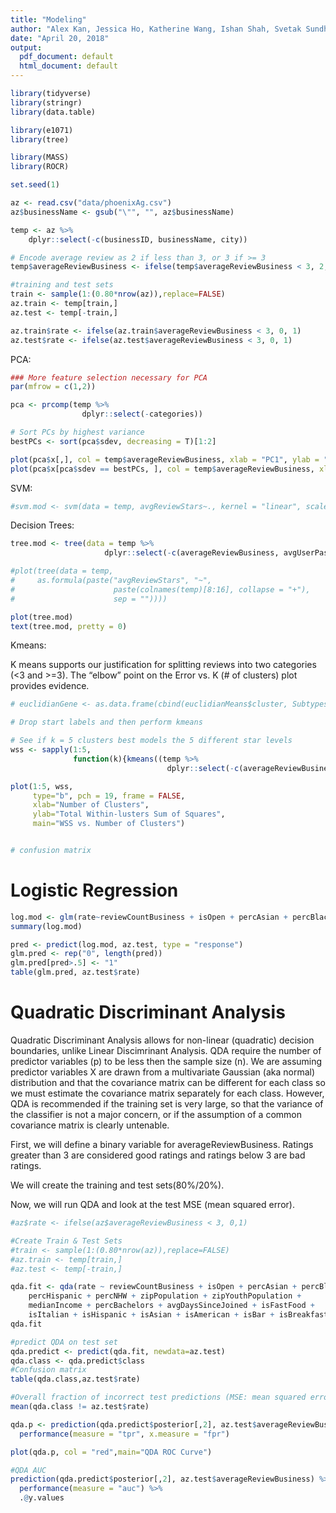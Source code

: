 ```yaml
---
title: "Modeling"
author: "Alex Kan, Jessica Ho, Katherine Wang, Ishan Shah, Svetak Sundhar"
date: "April 20, 2018"
output:
  pdf_document: default
  html_document: default
---
```


```r
library(tidyverse)
library(stringr)
library(data.table)

library(e1071)
library(tree)

library(MASS)
library(ROCR)

set.seed(1)
```

```r
az <- read.csv("data/phoenixAg.csv")
az$businessName <- gsub("\"", "", az$businessName)

temp <- az %>% 
    dplyr::select(-c(businessID, businessName, city))

# Encode average review as 2 if less than 3, or 3 if >= 3 
temp$averageReviewBusiness <- ifelse(temp$averageReviewBusiness < 3, 2, 3)

#training and test sets
train <- sample(1:(0.80*nrow(az)),replace=FALSE) 
az.train <- temp[train,]
az.test <- temp[-train,]

az.train$rate <- ifelse(az.train$averageReviewBusiness < 3, 0, 1)
az.test$rate <- ifelse(az.test$averageReviewBusiness < 3, 0, 1)
```

PCA:
```r

### More feature selection necessary for PCA 
par(mfrow = c(1,2))

pca <- prcomp(temp %>% 
                dplyr::select(-categories))

# Sort PCs by highest variance 
bestPCs <- sort(pca$sdev, decreasing = T)[1:2]

plot(pca$x[,], col = temp$averageReviewBusiness, xlab = "PC1", ylab = "PC2", main = "All PCs")
plot(pca$x[pca$sdev == bestPCs, ], col = temp$averageReviewBusiness, xlab = "PC1", ylab = "PC2", main = "Two Highest Variance")

```

SVM: 
```r
#svm.mod <- svm(data = temp, avgReviewStars~., kernel = "linear", scale = F, cost = .1)

```

Decision Trees: 
```r
tree.mod <- tree(data = temp %>% 
                     dplyr::select(-c(averageReviewBusiness, avgUserPastReview, categories)), avgReviewStars ~.)

#plot(tree(data = temp,
#     as.formula(paste("avgReviewStars", "~",
#                      paste(colnames(temp)[8:16], collapse = "+"),
#                      sep = ""))))

plot(tree.mod)
text(tree.mod, pretty = 0)
```

Kmeans: 

K means supports our justification for splitting reviews into two categories (<3 and >=3). The "elbow" point on the Error vs. K (# of clusters) plot provides evidence.
```r
# euclidianGene <- as.data.frame(cbind(euclidianMeans$cluster, Subtypes))

# Drop start labels and then perform kmeans 

# See if k = 5 clusters best models the 5 different star levels
wss <- sapply(1:5, 
              function(k){kmeans((temp %>% 
                                   dplyr::select(-c(averageReviewBusiness, categories))), k, nstart = 25)$tot.withinss})

plot(1:5, wss,
     type="b", pch = 19, frame = FALSE, 
     xlab="Number of Clusters",
     ylab="Total Within-lusters Sum of Squares",
     main="WSS vs. Number of Clusters")


# confusion matrix 
```

# Logistic Regression

```r
log.mod <- glm(rate~reviewCountBusiness + isOpen + percAsian + percBlack + percHispanic + percNHW + zipPopulation + zipYouthPopulation + medianIncome + percBachelors + avgDaysSinceJoined, data = az.train, family = binomial)
summary(log.mod)

pred <- predict(log.mod, az.test, type = "response")
glm.pred <- rep("0", length(pred))
glm.pred[pred>.5] <- "1"
table(glm.pred, az.test$rate)
```

# Quadratic Discriminant Analysis

Quadratic Discriminant Analysis allows for non-linear (quadratic) decision boundaries, unlike Linear Discimrinant Analysis. QDA require the number of predictor variables (p) to be less then the sample size (n). We are assuming predictor variables X are drawn from a multivariate Gaussian (aka normal) distribution and that the covariance matrix can be different for each class so we must estimate the covariance matrix separately for each class. However, QDA is recommended if the training set is very large, so that the variance of the classifier is not a major concern, or if the assumption of a common covariance matrix is clearly untenable.

First, we will define a binary variable for averageReviewBusiness. Ratings greater than 3 are considered good ratings and ratings below 3 are bad ratings.

We will create the training and test sets(80%/20%).

Now, we will run QDA and look at the test MSE (mean squared error).
```r
#az$rate <- ifelse(az$averageReviewBusiness < 3, 0,1)

#Create Train & Test Sets
#train <- sample(1:(0.80*nrow(az)),replace=FALSE)
#az.train <- temp[train,]
#az.test <- temp[-train,]
```

```r
qda.fit <- qda(rate ~ reviewCountBusiness + isOpen + percAsian + percBlack + 
    percHispanic + percNHW + zipPopulation + zipYouthPopulation + 
    medianIncome + percBachelors + avgDaysSinceJoined + isFastFood + 
    isItalian + isHispanic + isAsian + isAmerican + isBar + isBreakfast, data = az.train)
qda.fit

#predict QDA on test set
qda.predict <- predict(qda.fit, newdata=az.test)
qda.class <- qda.predict$class
#Confusion matrix
table(qda.class,az.test$rate)

#Overall fraction of incorrect test predictions (MSE: mean squared error)
mean(qda.class != az.test$rate)
```

```r
qda.p <- prediction(qda.predict$posterior[,2], az.test$averageReviewBusiness) %>%
  performance(measure = "tpr", x.measure = "fpr")

plot(qda.p, col = "red",main="QDA ROC Curve")

#QDA AUC
prediction(qda.predict$posterior[,2], az.test$averageReviewBusiness) %>%
  performance(measure = "auc") %>%
  .@y.values
```


